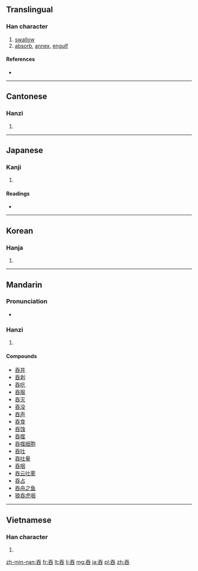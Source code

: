 {{also|呑}}
==Translingual==

===Han character===
{{Han char|rn=30|rad=口|as=04|sn=7|four=2060<sub>3</sub>|canj=一大口 (MKR)}}

# [[swallow]]
# [[absorb]], [[annex]], [[engulf]]

====References====
* {{Han ref|kx=0177.180|dkj=03329|dj=0395.020|hdz=10585.040|uh=541E|ud=21534|bh=A75D|bd=42845}}

----

==Cantonese==

===Hanzi===
{{yue-hanzi|jyut=|y=tan1}}

# {{defn|lang=yue|sort=口04}}

----

==Japanese==

===Kanji===
{{ja-kanji|grade=|rs=口04}}

# {{defn|lang=ja|sort=口04}}

====Readings====
* {{ja-readings|on=[[どん]] (don), [[とん]] (ton), [[てん]] (ten)|kun=[[のむ]] (nomu)}}

----

==Korean==

===Hanja===
{{ko-hanja|hangeul=[[탄]]|rv=tan|mr=t'an}}

# {{defn|lang=ko|sort=口04}}

----

==Mandarin==

===Pronunciation===
* {{audio|Zh-tun.ogg|Audio}}

===Hanzi===
{{cmn-hanzi|pin=[[tūn]] ([[tun1]])|wg=t'un<sup>1</sup>}}

# {{defn|lang=cmn|sort=口04}}

====Compounds====
* [[吞并]]
* [[吞剥]]
* [[吞吃]]
* [[吞服]]
* [[吞灭]]
* [[吞没]]
* [[吞声]]
* [[吞食]]
* [[吞蚀]]
* [[吞噬]]
* [[吞噬细胞]]
* [[吞吐]]
* [[吞吐量]]
* [[吞咽]]
* [[吞云吐雾]]
* [[吞占]]
* [[吞舟之鱼]]
* [[狼吞虎咽]]

----

==Vietnamese==

===Han character===
{{vi-hantu|[[thôn]], [[xôn]]|rs=口04}}

# {{defn|lang=vi|sort=口04}}

[[zh-min-nan:吞]]
[[fr:吞]]
[[lt:吞]]
[[li:吞]]
[[mg:吞]]
[[ja:吞]]
[[pl:吞]]
[[zh:吞]]